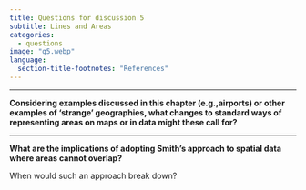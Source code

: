 ```yaml
---
title: Questions for discussion 5
subtitle: Lines and Areas
categories:
  - questions
image: "q5.webp"
language:
  section-title-footnotes: "References"
---
```


<hr>

**Considering examples discussed in this chapter (e.g.,airports) or other examples of 'strange' geographies, what changes to standard ways of representing areas on maps or in data might these call for?**

<hr>

**What are the implications of adopting Smith's approach to spatial data where areas cannot overlap?**

When would such an approach break down?